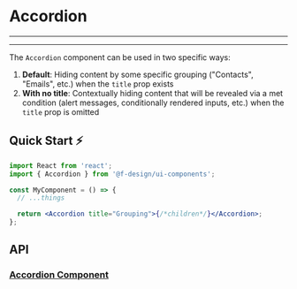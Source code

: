 

<Meta title="Components/Accordion/README" component={Accordion} />

# Accordion

---

<Story id="components-accordion--default" />

---

The `Accordion` component can be used in two specific ways:

1. **Default**: Hiding content by some specific grouping ("Contacts", "Emails", etc.) when the `title` prop exists
2. **With no title**: Contextually hiding content that will be revealed via a met condition (alert messages, conditionally rendered inputs, etc.) when the `title` prop is omitted

## Quick Start ⚡️

```jsx
import React from 'react';
import { Accordion } from '@f-design/ui-components';

const MyComponent = () => {
  // ...things

  return <Accordion title="Grouping">{/*children*/}</Accordion>;
};
```

## API

### [Accordion Component](https://github.com/featherweight-design/component-library/src/components/Accordion/Accordion.tsx)

<Props of={Accordion} />

